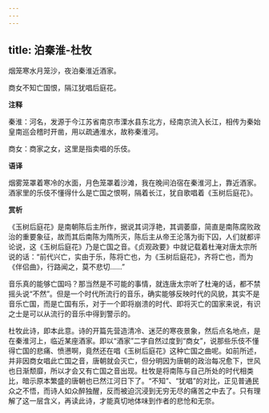 ```yaml
---
---
---
```

title: 泊秦淮-杜牧
---

烟笼寒水月笼沙，夜泊秦淮近酒家。

商女不知亡国恨，隔江犹唱后庭花。

**注释**

秦淮：河名，发源于今江苏省南京市溧水县东北方，经南京流入长江，相传为秦始皇南巡会稽时开凿，用以疏通淮水，故称秦淮河。

商女：商家之女，这里是指卖唱的乐伎。

**语译**

烟雾笼罩着寒冷的水面，月色笼罩着沙滩，我在晚间泊宿在秦淮河上，靠近酒家。酒家里的乐伎不懂得什么是亡国之恨啊，隔着长江，犹自歌唱着《玉树后庭花》。

**赏析**

《玉树后庭花》是南朝陈后主所作，据说其词浮艳，其调萎靡，简直是南陈腐败政治的重要象征，故而其后南陈为隋所灭，陈后主从帝王沦落为街下囚，人们就都评论说，这《玉树后庭花》乃是亡国之音。《贞观政要》中就记载着杜淹对唐太宗所说的话：“前代兴亡，实由于乐，陈将亡也，为《玉树后庭花》，齐将亡也，而为《伴侣曲》，行路闻之，莫不悲切……”

音乐真的能够亡国吗？那当然是不可能的事情，就连唐太宗听了杜淹的话，都不禁摇头说“不然”。但是一个时代所流行的音乐，确实能够反映时代的风貌，其实不是音乐亡国，而是亡国有乐，对于一个即将崩溃的时代、即将灭亡的国家来说，有识之士是可以从流行的音乐中得到警示的。

杜牧此诗，即本此意。诗的开篇先营造清冷、迷茫的寒夜景象，然后点名地点，是在秦淮河上，临近某座酒家。即以“酒家”二字自然过度到“商女”，说那些乐伎不懂得亡国的悲痛、愤懑啊，竟然还在唱《玉树后庭花》这种亡国之曲呢。如前所述，并非因商女唱此亡国之音，唐朝就会灭亡，但分明因为唐朝的政治每况愈下，世风也日渐颓靡，所以才会又有亡国之音出现。杜牧是将南陈与自己所处的时代相类比，暗示原本繁盛的唐朝也已然江河日下了。“不知”、“犹唱”的对比，正见普通民众之不悟，而诗人如众醉独醒，反而被迫沉浸到无穷无尽的痛苦之中去了。只有理解了这一层含义，再读此诗，才能真切地体味到作者的悲怆和无奈。